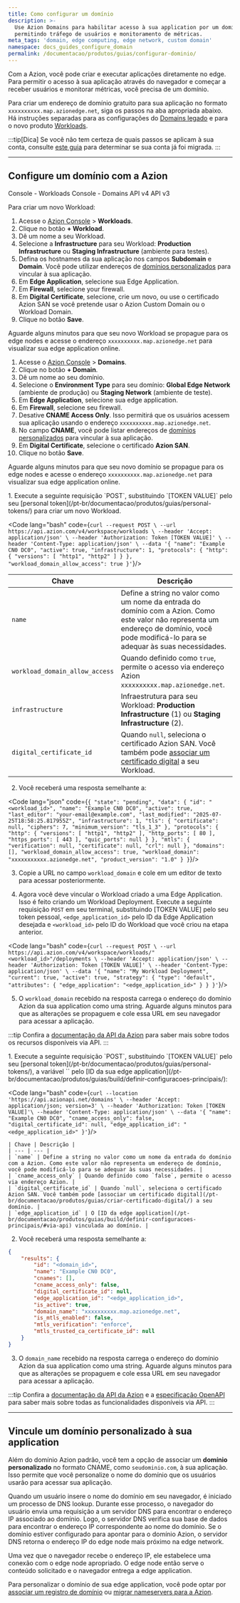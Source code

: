 ```yaml
---
title: Como configurar um domínio
description: >-
  Use Azion Domains para habilitar acesso à sua application por um domínio,
  permitindo tráfego de usuários e monitoramento de métricas.
meta_tags: 'domain, edge computing, edge network, custom domain'
namespace: docs_guides_configure_domain
permalink: /documentacao/produtos/guias/configurar-dominio/
---
```




<Apiv4Rollout />

Com a Azion, você pode criar e executar aplicações diretamente no edge. Para permitir o acesso à sua aplicação através do navegador e começar a receber usuários e monitorar métricas, você precisa de um domínio.

Para criar um endereço de domínio gratuito para sua aplicação no formato `xxxxxxxxxx.map.azionedge.net`, siga os passos na aba apropriada abaixo. Há instruções separadas para as configurações do [Domains legado](/pt-br/documentacao/produtos/build/edge-application/domains/) e para o novo produto [Workloads](/pt-br/documentacao/produtos/secure/workloads).

:::tip[Dica]
Se você não tem certeza de quais passos se aplicam à sua conta, consulte [este guia](/pt-br/documentacao/produtos/guias/verificar-migracao-conta/) para determinar se sua conta já foi migrada.
:::

---

## Configure um domínio com a Azion

<Tabs client:visible>
<Fragment slot="tab.consoleworkloads">Console - Workloads</Fragment>
<Fragment slot="tab.consoledomain">Console - Domains</Fragment>
<Fragment slot="tab.apiv4">API v4</Fragment>
<Fragment slot="tab.apiv3">API v3</Fragment>

<Fragment slot="panel.consoleworkloads">

Para criar um novo Workload:

1. Acesse o [Azion Console](/pt-br/documentacao/produtos/guias/como-acessar-o-azion-console/) > **Workloads**.
2. Clique no botão **+ Workload**.
3. Dê um nome a seu Workload.
4. Selecione a **Infrastructure** para seu Workload: **Production Infrastructure** ou **Staging Infrastructure** (ambiente para testes).
5. Defina os hostnames da sua aplicação nos campos **Subdomain** e **Domain**. Você pode utilizar endereços de [domínios personalizados](#vincule-um-dominio-personalizado-a-sua-application) para vincular à sua aplicação.
6. Em **Edge Application**, selecione sua Edge Application.
7. Em **Firewall**, selecione your firewall.
8. Em **Digital Certificate**, selecione, crie um novo, ou use o certificado Azion SAN se você pretende usar o Azion Custom Domain ou o Workload Domain.
9. Clique no botão **Save**.

Aguarde alguns minutos para que seu novo Workload se propague para os edge nodes e acesse o endereço `xxxxxxxxxx.map.azionedge.net` para visualizar sua edge application online.
</Fragment>
<Fragment slot="panel.consoledomain">

1. Acesse o [Azion Console](/pt-br/documentacao/produtos/guias/como-acessar-o-azion-console/) > **Domains**.
2. Clique no botão **+ Domain**.
3. Dê um nome ao seu domínio.
4. Selecione o **Environment Type** para seu domínio: **Global Edge Network** (ambiente de produção) ou **Staging Network** (ambiente de teste). 
5. Em **Edge Application**, selecione sua edge application.
6. Em **Firewall**, selecione seu firewall.
7. Desative **CNAME Access Only**. Isso permitirá que os usuários acessem sua aplicação usando o endereço `xxxxxxxxxx.map.azionedge.net`.
8. No campo **CNAME**, você pode listar endereços de [domínios personalizados](#vincule-um-dominio-personalizado-a-sua-application) para vincular à sua aplicação.
9. Em **Digital Certificate**, selecione o certificado **Azion SAN**.
10. Clique no botão **Save**.

Aguarde alguns minutos para que seu novo domínio se propague para os edge nodes e acesse o endereço `xxxxxxxxxx.map.azionedge.net` para visualizar sua edge application online.
</Fragment>

<Fragment slot="panel.apiv4">
1. Execute a seguinte requisição `POST`, substituindo `[TOKEN VALUE]` pelo seu [personal token](/pt-br/documentacao/produtos/guias/personal-tokens/) para criar um novo Workload.

<Code lang="bash" code={`curl --request POST \
  --url https://api.azion.com/v4/workspace/workloads \
  --header 'Accept: application/json' \
  --header 'Authorization: Token [TOKEN VALUE]' \
  --header 'Content-Type: application/json' \
  --data '{
    "name": "Example CN0 DC0",
    "active": true,
    "infrastructure": 1,
    "protocols": {
      "http": {
        "versions": [
          "http1",
          "http2"
        ]
      }
    },
    "workload_domain_allow_access": true
  }'`}/>


Chave | Descrição |
--- | --- |
`name` | Define a string no valor como um nome da entrada do domínio com a Azion. Como este valor não representa um endereço de domínio, você pode modificá-lo para se adequar às suas necessidades. |
`workload_domain_allow_access` | Quando definido como `true`, permite o acesso via endereço Azion `xxxxxxxxxx.map.azionedge.net`. |
`infrastructure` | Infraestrutura para seu Workload: **Production Infrastructure** (1) ou **Staging Infrastructure** (2). |
`digital_certificate_id` | Quando `null`, seleciona o certificado Azion SAN. Você também pode [associar um certificado digital](/pt-br/documentacao/produtos/guias/criar-certificado-digital/) a seu Workload. |

2. Você receberá uma resposta semelhante a:

<Code lang="json" code={`{
  "state": "pending",
  "data": {
    "id": "<workload_id>",
    "name": "Example CN0 DC0",
    "active": true,
    "last_editor": "your-email@example.com",
    "last_modified": "2025-07-25T18:58:25.817955Z",
    "infrastructure": 1,
    "tls": {
      "certificate": null,
      "ciphers": 7,
      "minimum_version": "tls_1_3"
    },
    "protocols": {
      "http": {
        "versions": [
          "http1",
          "http2"
        ],
        "http_ports": [
          80
        ],
        "https_ports": [
          443
        ],
        "quic_ports": null
      }
    },
    "mtls": {
      "verification": null,
      "certificate": null,
      "crl": null
    },
    "domains": [],
    "workload_domain_allow_access": true,
    "workload_domain": "xxxxxxxxxxx.azionedge.net",
    "product_version": "1.0"
  }
}`}/>

3. Copie a URL no campo `workload_domain` e cole em um editor de texto para acessar posteriormente. 

4. Agora você deve vincular o Workload criado a uma Edge Application. Isso é feito criando um Workload Deployment. Execute a seguinte requisição `POST` em seu terminal, substituindo [TOKEN VALUE] pelo seu token pessoal, `<edge_application_id>` pelo ID da Edge Application desejada e `<workload_id>` pelo ID do Workload que você criou na etapa anterior.

<Code lang="bash" code={`curl --request POST \
  --url https://api.azion.com/v4/workspace/workloads/"<workload_id>"/deployments \
  --header 'Accept: application/json' \
  --header 'Authorization: Token [TOKEN VALUE]' \
  --header 'Content-Type: application/json' \
  --data '{
    "name": "My Workload Deployment",
    "current": true,
    "active": true,
    "strategy": {
      "type": "default",
      "attributes": {
        "edge_application": "<edge_application_id>"
      }
    }
  }'`}/>

5. O `workload_domain` recebido na resposta carrega o endereço do domínio Azion da sua application como uma string. Aguarde alguns minutos para que as alterações se propaguem e cole essa URL em seu navegador para acessar a aplicação.


:::tip
Confira a [documentação da API da Azion](https://api.azion.com/v4#) para saber mais sobre todos os recursos disponíveis via API.
:::
</Fragment>

<Fragment slot="panel.apiv3">
1. Execute a seguinte requisição `POST`, substituindo `[TOKEN VALUE]` pelo seu [personal token](/pt-br/documentacao/produtos/guias/personal-tokens/), a variável `<edge_application_id>` pelo [ID da sua edge application](/pt-br/documentacao/produtos/guias/build/definir-configuracoes-principais/):

<Code lang="bash" code={`curl --location 'https://api.azionapi.net/domains' \
--header 'Accept: application/json; version=3' \
--header 'Authorization: Token [TOKEN VALUE]'\
--header 'Content-Type: application/json' \
--data '{
    "name": "Example CN0 DC0",
    "cname_access_only": false,
    "digital_certificate_id": null,
    "edge_application_id": "<edge_application_id>"
}'`}/>

    | Chave | Descrição |
    | --- | --- |
    | `name` | Define a string no valor como um nome da entrada do domínio com a Azion. Como este valor não representa um endereço de domínio, você pode modificá-lo para se adequar às suas necessidades. |
    | `cname_access_only` | Quando definido como `false`, permite o acesso via endereço Azion. |
    | `digital_certificate_id` | Quando `null`, seleciona o certificado Azion SAN. Você também pode [associar um certificado digital](/pt-br/documentacao/produtos/guias/criar-certificado-digital/) a seu domínio. |
    | `edge_application_id` | O [ID da edge application](/pt-br/documentacao/produtos/guias/build/definir-configuracoes-principais/#via-api) vinculada ao domínio. |

2. Você receberá uma resposta semelhante a:

```json
{
    "results": {
        "id": "<domain_id>",
        "name": "Example CN0 DC0",
        "cnames": [],
        "cname_access_only": false,
        "digital_certificate_id": null,
        "edge_application_id": "<edge_application_id>",
        "is_active": true,
        "domain_name": "xxxxxxxxxx.map.azionedge.net",
        "is_mtls_enabled": false,
        "mtls_verification": "enforce",
        "mtls_trusted_ca_certificate_id": null
    }
}
```

3. O `domain_name` recebido na resposta carrega o endereço do domínio Azion da sua application como uma string. Aguarde alguns minutos para que as alterações se propaguem e cole essa URL em seu navegador para acessar a aplicação.

:::tip
Confira a [documentação da API da Azion](https://api.azion.com/) e a [especificação OpenAPI](https://github.com/aziontech/azionapi-openapi/) para saber mais sobre todas as funcionalidades disponíveis via API.
:::
</Fragment>

</Tabs>

---

## Vincule um domínio personalizado à sua application

Além do domínio Azion padrão, você tem a opção de associar um **domínio personalizado** no formato CNAME, como `seudominio.com`, à sua aplicação. Isso permite que você personalize o nome do domínio que os usuários usarão para acessar sua aplicação.

Quando um usuário insere o nome do domínio em seu navegador, é iniciado um processo de DNS lookup. Durante esse processo, o navegador do usuário envia uma requisição a um servidor DNS para encontrar o endereço IP associado ao domínio. Logo, o servidor DNS verifica sua base de dados para encontrar o endereço IP correspondente ao nome do domínio. Se o domínio estiver configurado para apontar para o domínio Azion, o servidor DNS retorna o endereço IP do edge node mais próximo na edge network.

Uma vez que o navegador recebe o endereço IP, ele estabelece uma conexão com o edge node apropriado. O edge node então serve o conteúdo solicitado e o navegador entrega a edge application.

Para personalizar o domínio de sua edge application, você pode optar por [associar um registro de domínio](/pt-br/documentacao/produtos/guias/apontar-dominio-para-a-azion/) ou [migrar nameservers para a Azion](/pt-br/documentacao/produtos/guias/migrar-ns-para-a-azion/).

